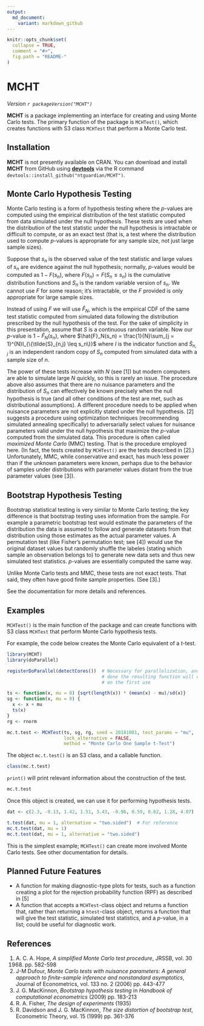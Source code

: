 ```yaml
---
output:
  md_document:
    variant: markdown_github
---
```


<!-- README.md is generated from README.Rmd. Please edit that file -->

```r
knitr::opts_chunk$set(
  collapse = TRUE,
  comment = "#>",
  fig.path = "README-"
)
```

# MCHT

*Version `r packageVersion("MCHT")`*

**MCHT** is a package implementing an interface for creating and using Monte
Carlo tests. The primary function of the package is `MCHTest()`, which creates
functions with S3 class `MCHTest` that perform a Monte Carlo test.

## Installation

**MCHT** is not presently available on CRAN. You can download and install 
**MCHT** from GitHub using [**devtools**](https://github.com/r-lib/devtools) via
the R command `devtools::install_github("ntguardian/MCHT")`.

## Monte Carlo Hypothesis Testing

Monte Carlo testing is a form of hypothesis testing where the $p$-values are
computed using the empirical distribution of the test statistic computed from
data simulated under the null hypothesis. These tests are used when the
distribution of the test statistic under the null hypothesis is intractable or
difficult to compute, or as an exact test (that is, a test where the
distribution used to compute $p$-values is appropriate for any sample size, not
just large sample sizes).

Suppose that $s_n$ is the observed value of the test statistic and large values
of $s_n$ are evidence against the null hypothesis; normally, $p$-values would be
computed as $1 - F(s_n)$, where $F(s_n) = F(S_n \leq s_n)$ is the cumulative
distribution functions and $S_n$ is the random variable version of $s_n$. We
cannot use $F$ for some reason; it's intractable, or the $F$ provided is only
appropriate for large sample sizes.

Instead of using $F$ we will use $\hat{F}_N$, which is the empirical CDF of
the same test statistic computed from simulated data following the distribution
prescribed by the null hypothesis of the test. For the sake of simplicity in
this presentation, assume that $S$ is a continuous random variable. Now our
$p$-value is $1 - \hat{F}_N(s_n)$, where $\hat{F}_N(s_n) = \frac{1}{N}\sum_{j =
1}^{N}I_{\{\tilde{S}_{n,j} \leq s_n\}}$ where $I$ is the indicator function and
$\tilde{S}_{n,j}$ is an independent random copy of $S_n$ computed from simulated
data with a sample size of $n$.

The power of these tests increase with $N$ (see [1]) but modern computers are
able to simulate large $N$ quickly, so this is rarely an issue. The procedure
above also assumes that there are no nuisance parameters and the distribution of
$S_n$ can effectively be known precisely when the null hypothesis is true (and
all other conditions of the test are met, such as distributional assumptions). A
different procedure needs to be applied when nuisance parameters are not
explicitly stated under the null hypothesis. [2] suggests a procedure using
optimization techniques (recommending simulated annealing specifically) to
adversarially select values for nuisance parameters valid under the null
hypothesis that maximize the $p$-value computed from the simulated data. This
procedure is often called *maximized Monte Carlo* (MMC) testing. That is the
procedure employed here. (In fact, the tests created by `MCHTest()` are the
tests described in [2].) Unfortunately, MMC, while conservative and exact, has
much less power than if the unknown parameters were known, perhaps due to the
behavior of samples under distributions with parameter values distant from the
true parameter values (see [3]).

## Bootstrap Hypothesis Testing

Bootstrap statistical testing is very similar to Monte Carlo testing; the key
difference is that bootstrap testing uses information from the sample. For
example a parametric bootstrap test would estimate the parameters of the
distribution the data is assumed to follow and generate datasets from that
distribution using those estimates as the actual parameter values. A permutation
test (like Fisher's permutation test; see [4]) would use the original dataset
values but randomly shuffle the labeles (stating which sample an observation
belongs to) to generate new data sets and thus new simulated test statistics.
$p$-values are essentially computed the same way.

Unlike Monte Carlo tests and MMC, these tests are not exact tests. That said,
they often have good finite sample properties. (See [3].)

See the documentation for more details and references.

## Examples

`MCHTest()` is the main function of the package and can create functions with S3
class `MCHTest` that perform Monte Carlo hypothesis tests.

For example, the code below creates the Monte Carlo equivalent of a $t$-test.

```r
library(MCHT)
library(doParallel)

registerDoParallel(detectCores())  # Necessary for parallelization, and if not
                                   # done the resulting function will complain
                                   # on the first use

ts <- function(x, mu = 0) {sqrt(length(x)) * (mean(x) - mu)/sd(x)}
sg <- function(x, mu = 0) {
  x <- x + mu
  ts(x)
}
rg <- rnorm

mc.t.test <- MCHTest(ts, sg, rg, seed = 20181001, test_params = "mu", 
                     lock_alternative = FALSE,
                     method = "Monte Carlo One Sample t-Test")
```

The object `mc.t.test()` is an S3 class, and a callable function.

```r
class(mc.t.test)
```

`print()` will print relevant information about the construction of the test.

```r
mc.t.test
```

Once this object is created, we can use it for performing hypothesis tests.

```r
dat <- c(2.3, -0.13, 1.42, 1.51, 3.43, -0.96, 0.59, 0.62, 1.28, 4.07)

t.test(dat, mu = 1, alternative = "two.sided")  # For reference
mc.t.test(dat, mu = 1)
mc.t.test(dat, mu = 1, alternative = "two.sided")
```

This is the simplest example; `MCHTest()` can create more involved Monte Carlo
tests. See other documentation for details.

## Planned Future Features

* A function for making diagnostic-type plots for tests, such as a function
    creating a plot for the rejection probability function (RPF) as described in
    [5]
* A function that accepts a `MCHTest`-class object and returns a function that,
    rather than returning a `htest`-class object, returns a function that will
    give the test statistic, simulated test statistics, and a $p$-value, in a
    list; could be useful for diagnostic work.

## References

1. A. C. A. Hope, *A simplified Monte Carlo test procedure*, JRSSB, vol. 30
   (1968) pp. 582-598
2. J-M Dufour, *Monte Carlo tests with nuisance parameters: A general approach
   to finite-sample inference and nonstandard asymptotics*, Journal of
   Econometrics, vol. 133 no. 2 (2006) pp. 443-477
3. J. G. MacKinnon, *Bootstrap hypothesis testing* in *Handbook of computational
   econometrics* (2009) pp. 183-213
4. R. A. Fisher, *The design of experiments* (1935)
5. R. Davidson and J. G. MacKinnon, *The size distortion of bootstrap test*,
   Econometric Theory, vol. 15 (1999) pp. 361-376
